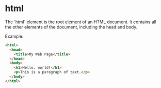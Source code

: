 
# html
<Separator />
The `html` element is the root element of an HTML document. It contains all the other elements of the document, including the head and body.

Example:
```html
<html>
  <head>
    <title>My Web Page</title>
  </head>
  <body>
    <h1>Hello, world!</h1>
    <p>This is a paragraph of text.</p>
  </body>
</html>
```


